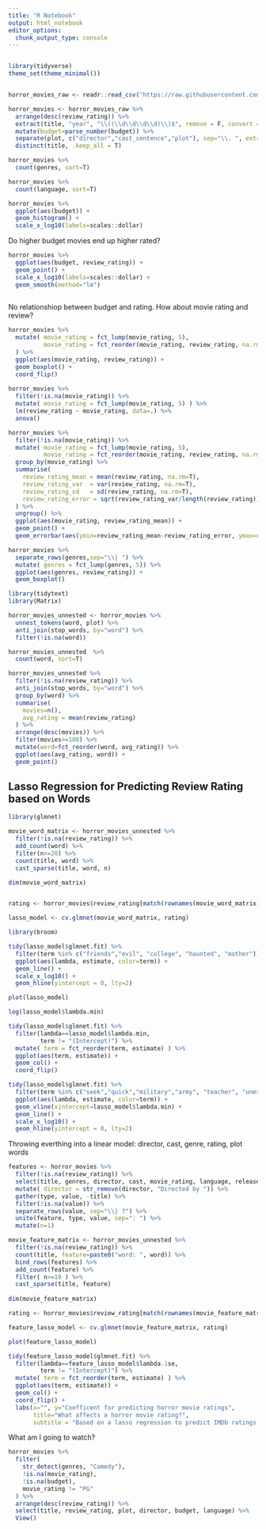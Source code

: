```yaml
---
title: "R Notebook"
output: html_notebook
editor_options: 
  chunk_output_type: console
---
```



```r
```

```r
library(tidyverse)
theme_set(theme_minimal())


horror_movies_raw <- readr::read_csv("https://raw.githubusercontent.com/rfordatascience/tidytuesday/master/data/2019/2019-10-22/horror_movies.csv")

```

```r
horror_movies <- horror_movies_raw %>% 
  arrange(desc(review_rating)) %>% 
  extract(title, "year", "\\((\\d\\d\\d\\d)\\)$", remove = F, convert = T) %>% 
  mutate(budget=parse_number(budget)) %>% 
  separate(plot, c("director","cast_sentence","plot"), sep="\\. ", extra="merge", fill="right") %>% 
  distinct(title, .keep_all = T)
```

```r
horror_movies %>% 
  count(genres, sort=T)

horror_movies %>% 
  count(language, sort=T)

horror_movies %>% 
  ggplot(aes(budget)) +
  geom_histogram() +
  scale_x_log10(labels=scales::dollar)
```

Do higher budget movies end up higher rated?

```r
horror_movies %>% 
  ggplot(aes(budget, review_rating)) +
  geom_point() +
  scale_x_log10(labels=scales::dollar) +
  geom_smooth(method="lm")
  
```

No relationshiop between budget and rating. How about movie rating and review?

```r
horror_movies %>% 
  mutate( movie_rating = fct_lump(movie_rating, 5),
          movie_rating = fct_reorder(movie_rating, review_rating, na.rm=T)
  ) %>% 
  ggplot(aes(movie_rating, review_rating)) +
  geom_boxplot() +
  coord_flip()
  
horror_movies %>% 
  filter(!is.na(movie_rating)) %>% 
  mutate( movie_rating = fct_lump(movie_rating, 5) ) %>% 
  lm(review_rating ~ movie_rating, data=.) %>% 
  anova()

horror_movies %>% 
  filter(!is.na(movie_rating)) %>% 
  mutate( movie_rating = fct_lump(movie_rating, 5),
          movie_rating = fct_reorder(movie_rating, review_rating, na.rm=T) ) %>% 
  group_by(movie_rating) %>% 
  summarise(
    review_rating_mean = mean(review_rating, na.rm=T),
    review_rating_var  = var(review_rating, na.rm=T),
    review_rating_sd   = sd(review_rating, na.rm=T),
    review_rating_error = sqrt(review_rating_var/length(review_rating))
  ) %>% 
  ungroup() %>% 
  ggplot(aes(movie_rating, review_rating_mean)) +
  geom_point() +
  geom_errorbar(aes(ymin=review_rating_mean-review_rating_error, ymax=review_rating_mean+review_rating_error)) 
```

```r
horror_movies %>% 
  separate_rows(genres,sep="\\| ") %>% 
  mutate( genres = fct_lump(genres, 5)) %>% 
  ggplot(aes(genres, review_rating)) +
  geom_boxplot()
```


```r
library(tidytext)
library(Matrix)

horror_movies_unnested <- horror_movies %>% 
  unnest_tokens(word, plot) %>% 
  anti_join(stop_words, by="word") %>% 
  filter(!is.na(word))

horror_movies_unnested  %>% 
  count(word, sort=T)

horror_movies_unnested %>% 
  filter(!is.na(review_rating)) %>% 
  anti_join(stop_words, by="word") %>% 
  group_by(word) %>% 
  summarise(
    movies=n(),
    avg_rating = mean(review_rating)
  ) %>% 
  arrange(desc(movies)) %>% 
  filter(movies>=100) %>% 
  mutate(word=fct_reorder(word, avg_rating)) %>% 
  ggplot(aes(avg_rating, word)) +
  geom_point()

```

## Lasso Regression for Predicting Review Rating based on Words

```r
library(glmnet)

movie_word_matrix <- horror_movies_unnested %>% 
  filter(!is.na(review_rating)) %>% 
  add_count(word) %>% 
  filter(n>=20) %>% 
  count(title, word) %>% 
  cast_sparse(title, word, n)

dim(movie_word_matrix)


rating <- horror_movies$review_rating[match(rownames(movie_word_matrix), horror_movies$title)]

lasso_model <- cv.glmnet(movie_word_matrix, rating)
```


```r
library(broom)

tidy(lasso_model$glmnet.fit) %>% 
  filter(term %in% c("friends","evil", "college", "haunted", "mother")) %>% 
  ggplot(aes(lambda, estimate, color=term)) +
  geom_line() +
  scale_x_log10() +
  geom_hline(yintercept = 0, lty=2)

plot(lasso_model)

log(lasso_model$lambda.min)

tidy(lasso_model$glmnet.fit) %>% 
  filter(lambda==lasso_model$lambda.min, 
         term != "(Intercept)") %>% 
  mutate( term = fct_reorder(term, estimate) ) %>% 
  ggplot(aes(term, estimate)) +
  geom_col() +
  coord_flip()

tidy(lasso_model$glmnet.fit) %>% 
  filter(term %in% c("seek","quick","military","army", "teacher", "unexpected", "suddenly")) %>% 
  ggplot(aes(lambda, estimate, color=term)) +
  geom_vline(xintercept=lasso_model$lambda.min) +
  geom_line() +
  scale_x_log10() +
  geom_hline(yintercept = 0, lty=2)

```

Throwing everthing into a linear model: director, cast, genre, rating, plot words

```r

features <- horror_movies %>% 
  filter(!is.na(review_rating)) %>% 
  select(title, genres, director, cast, movie_rating, language, release_country) %>% 
  mutate( director = str_remove(director, "Directed by ")) %>% 
  gather(type, value, -title) %>% 
  filter(!is.na(value)) %>% 
  separate_rows(value, sep="\\| ?") %>% 
  unite(feature, type, value, sep=": ") %>% 
  mutate(n=1)

movie_feature_matrix <- horror_movies_unnested %>% 
  filter(!is.na(review_rating)) %>% 
  count(title, feature=paste0("word: ", word)) %>%
  bind_rows(features) %>% 
  add_count(feature) %>% 
  filter( n>=10 ) %>% 
  cast_sparse(title, feature)
    
dim(movie_feature_matrix)

rating <- horror_movies$review_rating[match(rownames(movie_feature_matrix), horror_movies$title)]

feature_lasso_model <- cv.glmnet(movie_feature_matrix, rating)
```

```r
plot(feature_lasso_model)

tidy(feature_lasso_model$glmnet.fit) %>% 
  filter(lambda==feature_lasso_model$lambda.1se, 
         term != "(Intercept)") %>% 
  mutate( term = fct_reorder(term, estimate) ) %>% 
  ggplot(aes(term, estimate)) +
  geom_col() +
  coord_flip() +
  labs(x="", y="Coefficent for predicting horror movie ratings",
       title="What affects a horror movie rating?",
       subtitle = "Based on a lasso regression to predict IMDb ratings of ~3000 movies")
```

What am I going to watch?

```r

horror_movies %>% 
  filter(
    str_detect(genres, "Comedy"),
    !is.na(movie_rating), 
    !is.na(budget), 
    movie_rating != "PG"
  ) %>% 
  arrange(desc(review_rating)) %>% 
  select(title, review_rating, plot, director, budget, language) %>% 
  View()

```

